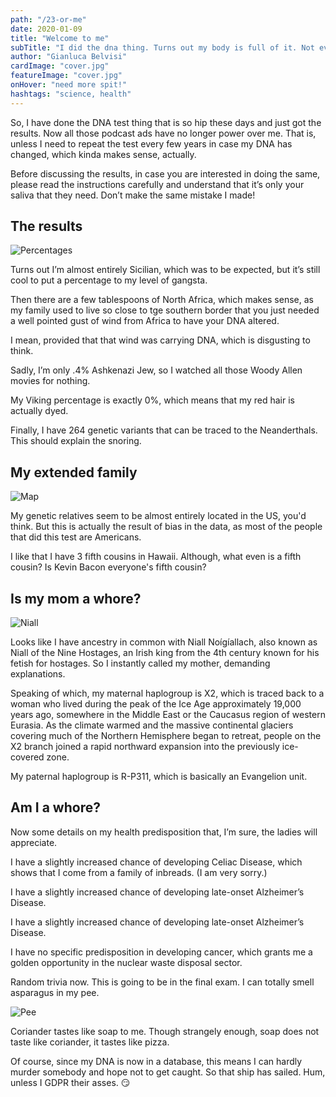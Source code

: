 ```yaml
---
path: "/23-or-me"
date: 2020-01-09
title: "Welcome to me"
subTitle: "I did the dna thing. Turns out my body is full of it. Not even kidding."
author: "Gianluca Belvisi"
cardImage: "cover.jpg"
featureImage: "cover.jpg"
onHover: "need more spit!"
hashtags: "science, health"
---
```

So, I have done the DNA test thing that is so hip these days and just got the results. Now all those podcast ads have no longer power over me. That is, unless I need to repeat the test every few years in case my DNA has changed, which kinda makes sense, actually.

Before discussing the results, in case you are interested in doing the same, please read the instructions carefully and understand that it’s only your saliva that they need. Don’t make the same mistake I made!

## The results

![Percentages](perc.png)

Turns out I’m almost entirely Sicilian, which was to be expected, but it’s still cool to put a percentage to my level of gangsta.

Then there are a few tablespoons of North Africa, which makes sense, as my family used to live so close to tge southern border that you just needed a well pointed gust of wind from Africa to have your DNA altered.

I mean, provided that that wind was carrying DNA, which is disgusting to think.

Sadly, I’m only .4% Ashkenazi Jew, so I watched all those Woody Allen movies for nothing.

My Viking percentage is exactly 0%, which means that my red hair is actually dyed.

Finally, I have 264 genetic variants that can be traced to the Neanderthals. This should explain the snoring.


## My extended family

![Map](map.png)

My genetic relatives seem to be almost entirely located in the US, you'd think. But this is actually the result of bias in the data, as most of the people that did this test are Americans.

I like that I have 3 fifth cousins in Hawaii. Although, what even is a fifth cousin? Is Kevin Bacon everyone's fifth cousin?

## Is my mom a whore?

![Niall](niall.jpg)

Looks like I have ancestry in common with Niall Noígíallach, also known as Niall of the Nine Hostages, an Irish king from the 4th century known for his fetish for hostages. So I instantly called my mother, demanding explanations.

Speaking of which, my maternal haplogroup is X2, which is traced back to a woman who lived during the peak of the Ice Age approximately 19,000 years ago, somewhere in the Middle East or the Caucasus region of western Eurasia. As the climate warmed and the massive continental glaciers covering much of the Northern Hemisphere began to retreat, people on the X2 branch joined a rapid northward expansion into the previously ice-covered zone.

My paternal haplogroup is R-P311, which is basically an Evangelion unit.

## Am I a whore?

Now some details on my health predisposition that, I’m sure, the ladies will appreciate.

I have a slightly increased chance of developing Celiac Disease, which shows that I come from a family of inbreads. (I am very sorry.)

I have a slightly increased chance of developing late-onset Alzheimer’s Disease.

I have a slightly increased chance of developing late-onset Alzheimer’s Disease.

I have no specific predisposition in developing cancer, which grants me a golden opportunity in the nuclear waste disposal sector.

Random trivia now. This is going to be in the final exam. I can totally smell asparagus in my pee.

![Pee](pee.jpg)

Coriander tastes like soap to me. Though strangely enough, soap does not taste like coriander, it tastes like pizza.

Of course, since my DNA is now in a database, this means I can hardly murder somebody and hope not to get caught. So that ship has sailed. Hum, unless I GDPR their asses. 😏


